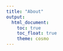 ```yaml
---
title: "About"
output: 
  html_document:
    toc: true
    toc_float: true
    theme: cosmo
---
```



